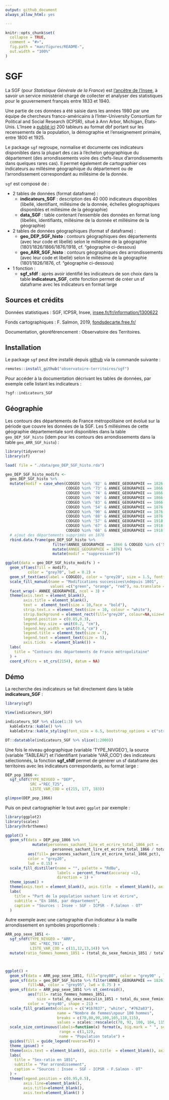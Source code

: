 ```yaml
---
output: github_document
always_allow_html: yes

---
```


<!-- README.md is generated from README.Rmd. Please edit that file -->

```r
knitr::opts_chunk$set(
  collapse = TRUE,
  comment = "#>",
  fig.path = "man/figures/README-",
  out.width = "100%"
)
```

# SGF

La SGF (pour _Statistique Générale de la France_) est [l'ancêtre de l'Insee](https://www.insee.fr/fr/information/1300622), à savoir un service ministériel chargé de collecter et analyser des statistiques pour le gouvernement français entre 1833 et 1940.

Une partie de ces données a été saisie dans les années 1980 par une équipe de chercheurs franco-américains à l'Inter-University Consortium for Political and Social Research (ICPSR), situé à Ann Arbor, Michigan, États-Unis. L'Insee a [publié ici](https://www.insee.fr/fr/statistiques/2591397) 200 tableurs au format dbf portant sur les recensements de la population, la démographie et l'enseignement primaire, entre 1800 et 1925. 

Le package `sgf` regroupe, normalise et documente ces indicateurs disponibles dans la plupart des cas à l'échelon géographique du département (des arrondissements voire des chefs-lieux d'arrondissements dans quelques rares cas). Il permet également de cartographier ces indicateurs au millésime géographique du département ou de l'arrondissement correspondant au millésime de la donnée.

`sgf` est composé de :

- 2 tables de données (format dataframe) : 
  - __indicateurs_SGF__ : description des 40 000 indicateurs disponibles (libellé, identifiant, millésime de la donnée, échelles géographiques disponibles et millésime de la géographie)
  - __data_SGF__ : table contenant l'ensemble des données en format long (libellés, identifiants, millésime de la donnée et millésime de la géographie)
  

- 2 tables de données géographiques (format sf dataframe) :
  - __geo_DEP_SGF_histo__ : contours géographiques des départements (avec leur code et libellé) selon le millésime de la géographie (1801/1826/1866/1876/1918, cf. "géographie ci-dessous)
  - __geo_ARR_SGF_histo__ : contours géographiques des arrondissements (avec leur code et libellé) selon le millésime de la géographie (1801/1826/1876, cf. "géographie ci-dessous)

- 1 fonction :
  - __sgf_sfdf__ : après avoir identifié les indicateurs de son choix dans la table __indicateurs_SGF__, cette fonction permet de créer un sf dataframe avec les indicateurs en format large


## Sources et crédits

Données statistiques : SGF, ICPSR, Insee, [insee.fr/fr/information/1300622](https://www.insee.fr/fr/information/1300622)

Fonds cartographiques : F. Salmon, 2019, [fondsdecarte.free.fr/](http://fondsdecarte.free.fr/)

Documentation, géoréférencement : Observatoire des Territoires.


## Installation

Le package `sgf` peut être installé depuis [github](https://github.com/observatoire-territoires/sgf) via la commande suivante :

``` r
remotes::install_github("observatoire-territoires/sgf")
```
 
Pour accéder à la documentation décrivant les tables de données, par exemple celle listant les indicateurs :
``` r
?sgf::indicateurs_SGF
```
 

## Géographie

Les contours des départements de France métropolitaine ont évolué sur la période que couvre les données de la SGF.
Les 5 millésimes de cette géographie départementale sont disponibles dans la table `geo_DEP_SGF_histo` (idem pour les contours des arrondissements dans la table `geo_ARR_SGF_histo`) :

```r

library(tidyverse)
library(sf)

load( file = "./data/geo_DEP_SGF_histo.rda")

geo_DEP_SGF_histo_modifs <- 
  geo_DEP_SGF_histo %>%
  mutate(modif = case_when(CODGEO %in% '82' & ANNEE_GEOGRAPHIE == 1826 ~ "création",
                           CODGEO %in% '73' & ANNEE_GEOGRAPHIE == 1866 ~ "création",
                           CODGEO %in% '74' & ANNEE_GEOGRAPHIE == 1866 ~ "création",
                           CODGEO %in% '06' & ANNEE_GEOGRAPHIE == 1866 ~ "création",
                           CODGEO %in% '83' & ANNEE_GEOGRAPHIE == 1866 ~ "modification",
                           CODGEO %in% '54' & ANNEE_GEOGRAPHIE == 1876 ~ "création",
                           CODGEO %in% '90' & ANNEE_GEOGRAPHIE == 1876 ~ "création",
                           CODGEO %in% '88' & ANNEE_GEOGRAPHIE == 1876 ~ "modification",
                           CODGEO %in% '57' & ANNEE_GEOGRAPHIE == 1918 ~ "création",
                           CODGEO %in% '67' & ANNEE_GEOGRAPHIE == 1918 ~ "création",
                           CODGEO %in% '68' & ANNEE_GEOGRAPHIE == 1918 ~ "création")) %>%
  # ajout des départements supprimés en 1876
  rbind.data.frame(geo_DEP_SGF_histo %>%
                     filter(ANNEE_GEOGRAPHIE == 1866 & CODGEO %in% c('57','67','68')) %>%
                     mutate(ANNEE_GEOGRAPHIE = 1876) %>%
                     mutate(modif = "suppression"))

ggplot(data = geo_DEP_SGF_histo_modifs ) +
  geom_sf(aes(fill = modif),
          color = "grey70", lwd = 0.2) +
  geom_sf_text(aes(label = CODGEO), color = "grey20", size = 1.5, fontface = "bold") +
  scale_fill_manual(name = "Modifications successives\ndepuis 1801",
                    values =c("green", "orange", "red"), na.translate = F, na.value = "grey") +
  facet_wrap(~ ANNEE_GEOGRAPHIE, ncol = 3) +
  theme(axis.text = element_blank(), 
        axis.title = element_blank(), 
        text =  element_text(size = 10,face = "bold"),
        strip.text.x = element_text(size = 10, colour = "white"),
        strip.background = element_rect(fill="grey20", colour=NA,size=0),
        legend.position = c(0.85,0.3),
        legend.key.size = unit(0.2, "cm"),
        legend.key.width = unit(0.4,"cm") ,
        legend.title = element_text(size = 7),
        legend.text = element_text(size = 5),
        axis.ticks  = element_blank()) +
  labs(
    title = "Contours des départements de France métropolitaine"
  ) +
  coord_sf(crs = st_crs(2154), datum = NA)

```


## Démo

La recherche des indicateurs se fait directement dans la table __indicateurs_SGF__ :

```r
library(sgf)
```

```r
View(indicateurs_SGF)
```

```r
indicateurs_SGF %>% slice(1:3) %>%
  kableExtra::kable() %>%
  kableExtra::kable_styling(font_size = 6.5, bootstrap_options = c("striped", "hover", "condensed", "responsive"))
```

```r
DT::datatable(indicateurs_SGF %>% slice(1:2000))
```

Une fois le niveau géographique (variable 'TYPE_NIVGEO'), la source (variable 'TABLEAU') et l'identifiant (variable 'VAR_COD') des indicateurs sélectionnés, la fonction __sgf_sfdf__ permet de générer un sf dataframe des territoires avec les indicateurs correspondants, au format large :

```r
DEP_pop_1866 <-
  sgf_sfdf(TYPE_NIVGEO = "DEP",
           SRC ="REC_T25",
           LISTE_VAR_COD = c(215, 177, 183))

glimpse(DEP_pop_1866)
```

Puis on peut cartographier le tout avec `ggplot` par exemple :

```r
library(ggplot2)
library(scales)
library(hrbrthemes)

ggplot() +
  geom_sf(data = DEP_pop_1866 %>%
            mutate(personnes_sachant_lire_et_ecrire_total_1866_pct = 
                     personnes_sachant_lire_et_ecrire_total_1866 / total_general_de_la_population_total_1866),
          aes(fill= personnes_sachant_lire_et_ecrire_total_1866_pct),
          color = "grey20",
          lwd = 0.15) +
  scale_fill_distiller(name = "", palette = "RdBu",
                       labels = percent_format(accuracy =1),
                       direction = 1) +
  theme_ipsum() +
  theme(axis.text = element_blank(), axis.title  = element_blank(), axis.ticks  = element_blank()) +
  labs(
    title = "Part de la population sachant lire et écrire",
    subtitle = "En 1866, par département",
    caption = "Sources : Insee - SGF - ICPSR - F.Salmon - OT"
  )

```




Autre exemple avec une cartographie d'un indicateur à la maille arrondissement en symboles proportionnels :



```r

ARR_pop_sexe_1851 <-
  sgf_sfdf(TYPE_NIVGEO = "ARR",
           SRC ="REC_T01",
           LISTE_VAR_COD = c(11,12,13,14)) %>%
  mutate(ratio_femmes_hommes_1851 = (total_du_sexe_feminin_1851 / total_du_sexe_masculin_1851) *100  )



ggplot() +
  geom_sf(data = ARR_pop_sexe_1851, fill="grey80", color = "grey90" , lwd = 0.35) +
  geom_sf(data = geo_DEP_SGF_histo %>% filter(ANNEE_GEOGRAPHIE == 1826), 
          fill=NA, color = "grey95", lwd = 0.75 ) +
  geom_sf(data = ARR_pop_sexe_1851 %>% st_centroid(),
          aes(fill= ratio_femmes_hommes_1851,
              size = total_du_sexe_masculin_1851 + total_du_sexe_feminin_1851 ),
          color = "grey40", shape = 21) +
  scale_fill_gradientn(colours = c("#1b7837", "white", "#762a83"),
                       name = "Nombre de femmes\npour 100 hommes",
                       breaks = c(70,80,90,100,105,110,115),
                       values = scales::rescale(c(70, 92, 100, 104, 115))) +
  scale_size_continuous(labels=function(x) format(x, big.mark = " ", scientific = FALSE),
                        range = c(1,12),
                        name = "Population totale") +
  guides(fill = guide_legend(reverse=T)) +
  theme_ipsum() +
  theme(axis.text = element_blank(), axis.title  = element_blank(), axis.ticks  = element_blank()) +
  labs(
    title = "Sex-ratio en 1851",
    subtitle = "Par arrondissement",
    caption = "Sources : Insee - SGF - ICPSR - F.Salmon - OT"
  ) +
  theme(legend.position = c(0.95,0.5),
        axis.line=element_blank(),
        axis.title=element_blank(),
        axis.text=element_blank() )



```




